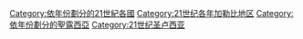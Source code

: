 [[Category:依年份劃分的21世紀各國|Category:依年份劃分的21世紀各國]]
[[Category:21世纪各年加勒比地区|Category:21世纪各年加勒比地区]]
[[Category:依年份劃分的聖露西亞|Category:依年份劃分的聖露西亞]]
[[Category:21世纪圣卢西亚|Category:21世纪圣卢西亚]]